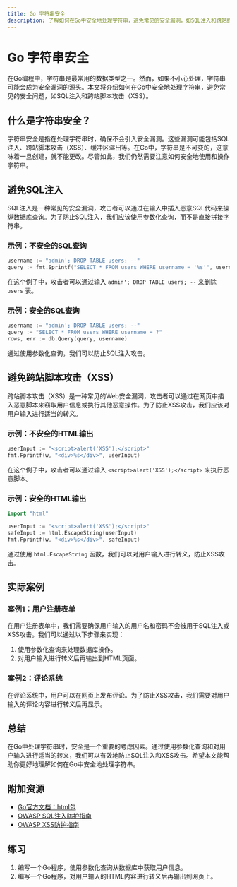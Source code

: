 ```yaml
---
title: Go 字符串安全
description: 了解如何在Go中安全地处理字符串，避免常见的安全漏洞，如SQL注入和跨站脚本攻击（XSS）。
---
```


# Go 字符串安全

在Go编程中，字符串是最常用的数据类型之一。然而，如果不小心处理，字符串可能会成为安全漏洞的源头。本文将介绍如何在Go中安全地处理字符串，避免常见的安全问题，如SQL注入和跨站脚本攻击（XSS）。

## 什么是字符串安全？

字符串安全是指在处理字符串时，确保不会引入安全漏洞。这些漏洞可能包括SQL注入、跨站脚本攻击（XSS）、缓冲区溢出等。在Go中，字符串是不可变的，这意味着一旦创建，就不能更改。尽管如此，我们仍然需要注意如何安全地使用和操作字符串。

## 避免SQL注入

SQL注入是一种常见的安全漏洞，攻击者可以通过在输入中插入恶意SQL代码来操纵数据库查询。为了防止SQL注入，我们应该使用参数化查询，而不是直接拼接字符串。

### 示例：不安全的SQL查询

```go
username := "admin'; DROP TABLE users; --"
query := fmt.Sprintf("SELECT * FROM users WHERE username = '%s'", username)
```

在这个例子中，攻击者可以通过输入 `admin'; DROP TABLE users; --` 来删除 `users` 表。

### 示例：安全的SQL查询

```go
username := "admin'; DROP TABLE users; --"
query := "SELECT * FROM users WHERE username = ?"
rows, err := db.Query(query, username)
```

通过使用参数化查询，我们可以防止SQL注入攻击。

## 避免跨站脚本攻击（XSS）

跨站脚本攻击（XSS）是一种常见的Web安全漏洞，攻击者可以通过在网页中插入恶意脚本来窃取用户信息或执行其他恶意操作。为了防止XSS攻击，我们应该对用户输入进行适当的转义。

### 示例：不安全的HTML输出

```go
userInput := "<script>alert('XSS');</script>"
fmt.Fprintf(w, "<div>%s</div>", userInput)
```

在这个例子中，攻击者可以通过输入 `<script>alert('XSS');</script>` 来执行恶意脚本。

### 示例：安全的HTML输出

```go
import "html"

userInput := "<script>alert('XSS');</script>"
safeInput := html.EscapeString(userInput)
fmt.Fprintf(w, "<div>%s</div>", safeInput)
```

通过使用 `html.EscapeString` 函数，我们可以对用户输入进行转义，防止XSS攻击。

## 实际案例

### 案例1：用户注册表单

在用户注册表单中，我们需要确保用户输入的用户名和密码不会被用于SQL注入或XSS攻击。我们可以通过以下步骤来实现：

1. 使用参数化查询来处理数据库操作。
2. 对用户输入进行转义后再输出到HTML页面。

### 案例2：评论系统

在评论系统中，用户可以在网页上发布评论。为了防止XSS攻击，我们需要对用户输入的评论内容进行转义后再显示。

## 总结

在Go中处理字符串时，安全是一个重要的考虑因素。通过使用参数化查询和对用户输入进行适当的转义，我们可以有效地防止SQL注入和XSS攻击。希望本文能帮助你更好地理解如何在Go中安全地处理字符串。

## 附加资源

- [Go官方文档：html包](https://pkg.go.dev/html)
- [OWASP SQL注入防护指南](https://owasp.org/www-community/attacks/SQL_Injection)
- [OWASP XSS防护指南](https://owasp.org/www-community/attacks/xss/)

## 练习

1. 编写一个Go程序，使用参数化查询从数据库中获取用户信息。
2. 编写一个Go程序，对用户输入的HTML内容进行转义后再输出到网页上。
